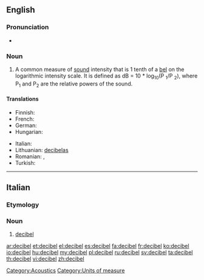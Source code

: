 {{wikipedia}}
{{also|décibel}}
==English==

===Pronunciation===
* {{a|GenAm}} {{IPA|/ˈdɛsɪbɛl/|/ˈdɛsɪbəl/}}

===Noun===
{{en-noun}}

# A common measure of [[sound]] intensity that is 1 tenth of a [[bel]] on the logarithmic intensity scale.  It is defined as dB = 10 * log<sub>10</sub>(P <sub>1</sub>/P <sub>2</sub>), where P<sub>1</sub> and P<sub>2</sub> are the relative powers of the sound.

====Translations====
{{trans-top|a common measure of sound intensity}}
* Finnish: {{t+|fi|desibeli}}
* French: {{t+|fr|décibel|m}}
* German: {{t+|de|Dezibel|n}}
* Hungarian: {{t+|hu|decibel}}
{{trans-mid}}
* Italian: {{t-|it|decibel|m}}
* Lithuanian: [[decibelas]] {{m}}
* Romanian: {{t|ro|decibeli|m|p}}, {{t|ro|decibel|m}}
* Turkish: {{t+|tr|desibel}}
{{trans-bottom}}

[[Category:Acoustics]]
[[Category:Units of measure]]

----

==Italian==

===Etymology===
{{etyl|en|it}} {{term|decibel|lang=en}}

===Noun===
{{infl|it|noun}} {{m|inv}}

# [[#English|decibel]]

[[ar:decibel]]
[[et:decibel]]
[[el:decibel]]
[[es:decibel]]
[[fa:decibel]]
[[fr:decibel]]
[[ko:decibel]]
[[io:decibel]]
[[hu:decibel]]
[[my:decibel]]
[[pl:decibel]]
[[ru:decibel]]
[[sv:decibel]]
[[ta:decibel]]
[[th:decibel]]
[[vi:decibel]]
[[zh:decibel]]